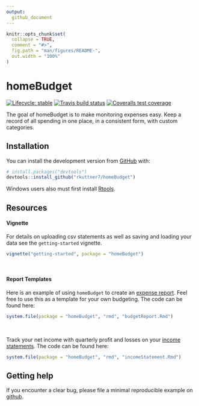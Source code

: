 ```yaml
---
output: 
  github_document
---
```


<!-- README.md is generated from README.Rmd. Please edit that file -->


```r
knitr::opts_chunk$set(
  collapse = TRUE,
  comment = "#>",
  fig.path = "man/figures/README-",
  out.width = "100%"
)
```

# homeBudget

<!-- badges: start -->
[![Lifecycle: stable](https://img.shields.io/badge/lifecycle-stable-brightgreen.svg)](https://www.tidyverse.org/lifecycle/#stable)
[![Travis build status](https://travis-ci.org/rkuttner7/homeBudget.svg?branch=master)](https://travis-ci.org/rkuttner7/homeBudget)
[![Coveralls test coverage](https://coveralls.io/repos/github/rkuttner7/homeBudget/badge.svg)](https://coveralls.io/r/rkuttner7/homeBudget?branch=master)
<!-- badges: end -->

The goal of homeBudget is to make monitoring expenses easy.
Keep a record of all spending in one place, in a consistent form, with custom categories.
  
## Installation

You can install the development version from [GitHub](https://github.com/) with:

``` r
# install.packages("devtools")
devtools::install_github("rkuttner7/homeBudget")
```

Windows users also must first install [Rtools](http://cran.rstudio.com/bin/windows/Rtools/).

## Resources

#### Vignette  
For details on uploading csv statements as well as saving and loading your data see the `getting-started` vignette.
```r
vignette("getting-started", package = "homeBudget")
```
<br>  
  
#### Report Templates  
Here is an example of using `homeBudget` to create an [expense report](https://rawcdn.githack.com/rkuttner7/homeBudget/de8a47f9feffa02b3128190e6ae4b3cd1bf12e41/inst/rmd/budgetReport.html). Feel free to use this as a template for your own budgeting. The code can be found here:  
```r
system.file(package = "homeBudget", "rmd", "budgetReport.Rmd")
```
  
<br>  
  
Track your net income with quarterly profit and losses on your [income statements](https://rawcdn.githack.com/rkuttner7/homeBudget/9057eb58b76471c6c514d3eeecb85330fe7742b3/inst/rmd/incomeStatement.html). The code can be found here:  
```r
system.file(package = "homeBudget", "rmd", "incomeStatement.Rmd")
```

## Getting help

If you encounter a clear bug, please file a minimal reproducible example on [github](https://github.com/rkuttner7/homeBudget/issues).
  
<br>  
---
